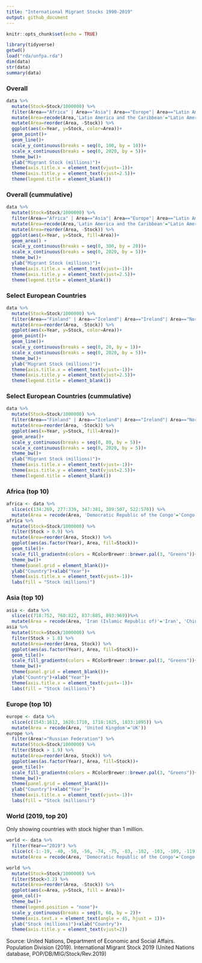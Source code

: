 ```yaml
---
title: "International Migrant Stocks 1990-2019"
output: github_document
---
```


```r
knitr::opts_chunk$set(echo = TRUE)
```



```r
library(tidyverse)
getwd()
load("rda/unfpa.rda")
dim(data)
str(data)
summary(data)
```

### Overall


```r
data %>% 
  mutate(Stock=Stock/1000000) %>% 
  filter(Area=="Africa" | Area=="Asia"| Area=="Europe"| Area=="Latin America and the Caribbean"| Area=="Northern America"| Area=="Oceania") %>% 
  mutate(Area=recode(Area,'Latin America and the Caribbean'="Latin America")) %>% 
  mutate(Area=reorder(Area, -Stock)) %>% 
  ggplot(aes(x=Year, y=Stock, color=Area))+ 
  geom_point()+
  geom_line()+
  scale_y_continuous(breaks = seq(0, 100, by = 10))+
  scale_x_continuous(breaks = seq(0, 2020, by = 5))+
  theme_bw()+
  ylab("Migrant Stock (millions)")+
  theme(axis.title.x = element_text(vjust=-1))+
  theme(axis.title.y = element_text(vjust=2.5))+
  theme(legend.title = element_blank())
```

### Overall (cummulative)


```r
data %>% 
  mutate(Stock=Stock/1000000) %>% 
  filter(Area=="Africa" | Area=="Asia"| Area=="Europe"| Area=="Latin America and the Caribbean"| Area=="Northern America"| Area=="Oceania") %>% 
  mutate(Area=recode(Area,'Latin America and the Caribbean'="Latin America")) %>% 
  mutate(Area=reorder(Area, -Stock)) %>% 
  ggplot(aes(x=Year, y=Stock, fill=Area))+ 
  geom_area() +
  scale_y_continuous(breaks = seq(0, 300, by = 20))+
  scale_x_continuous(breaks = seq(0, 2020, by = 5))+
  theme_bw()+
  ylab("Migrant Stock (millions)")+
  theme(axis.title.x = element_text(vjust=-1))+
  theme(axis.title.y = element_text(vjust=2.5))+
  theme(legend.title = element_blank())
```


### Select European Countries

```r
data %>% 
  mutate(Stock=Stock/1000000) %>% 
  filter(Area=="Finland" | Area=="Iceland"| Area=="Ireland"| Area=="Norway"| Area=="Sweden"| Area=="United Kingdom"| Area=="Greece"| Area=="Italy"| Area=="Portugal"| Area=="Spain"| Area=="Austria"| Area=="Belgium"| Area=="France"| Area=="Germany"| Area=="Netherlands"| Area=="Switzerland") %>% 
  mutate(Area=reorder(Area, -Stock)) %>% 
  ggplot(aes(x=Year, y=Stock, color=Area))+ 
  geom_point()+
  geom_line()+
  scale_y_continuous(breaks = seq(0, 20, by = 1))+
  scale_x_continuous(breaks = seq(0, 2020, by = 5))+
  theme_bw()+
  ylab("Migrant Stock (millions)")+
  theme(axis.title.x = element_text(vjust=-1))+
  theme(axis.title.y = element_text(vjust=2.5))+
  theme(legend.title = element_blank())

```

### Select European Countries (cummulative)

```r
data %>% 
  mutate(Stock=Stock/1000000) %>% 
  filter(Area=="Finland" | Area=="Iceland"| Area=="Ireland"| Area=="Norway"| Area=="Sweden"| Area=="United Kingdom"| Area=="Greece"| Area=="Italy"| Area=="Portugal"| Area=="Spain"| Area=="Austria"| Area=="Belgium"| Area=="France"| Area=="Germany"| Area=="Netherlands"| Area=="Switzerland") %>% 
  mutate(Area=reorder(Area, -Stock)) %>% 
  ggplot(aes(x=Year, y=Stock, fill=Area))+ 
  geom_area()+
  scale_y_continuous(breaks = seq(0, 80, by = 5))+
  scale_x_continuous(breaks = seq(0, 2020, by = 5))+
  theme_bw()+
  ylab("Migrant Stock (millions)")+
  theme(axis.title.x = element_text(vjust=-1))+
  theme(axis.title.y = element_text(vjust=2.5))+
  theme(legend.title = element_blank())

```

### Africa (top 10)

```r
africa <- data %>% 
  slice(c(134:269, 277:339, 347:381, 389:507, 522:570)) %>% 
  mutate(Area = recode(Area, 'Democratic Republic of the Congo'='Congo', 'United Republic of Tanzania'='Tanzania'))
africa %>% 
  mutate(Stock=Stock/1000000) %>% 
  filter(Stock > 0.9) %>% 
  mutate(Area=reorder(Area, Stock)) %>% 
  ggplot(aes(as.factor(Year), Area, fill=Stock))+
  geom_tile()+ 
  scale_fill_gradientn(colors = RColorBrewer::brewer.pal(3, "Greens"))+
  theme_bw()+
  theme(panel.grid = element_blank())+
  ylab("Country")+xlab("Year")+
  theme(axis.title.x = element_text(vjust=-1))+
  labs(fill = "Stock (millions)")

```

### Asia (top 10)

```r
asia <- data %>% 
  slice(c(718:752, 760:822, 837:885, 893:969))%>% 
  mutate(Area = recode(Area, 'Iran (Islamic Republic of)'='Iran', 'China, Hong Kong SAR'='Hong Kong'))
asia %>% 
  mutate(Stock=Stock/1000000) %>% 
  filter(Stock > 1.8) %>% 
  mutate(Area=reorder(Area, Stock)) %>% 
  ggplot(aes(as.factor(Year), Area, fill=Stock))+
  geom_tile()+ 
  scale_fill_gradientn(colors = RColorBrewer::brewer.pal(3, "Greens"))+
  theme_bw()+
  theme(panel.grid = element_blank())+
  ylab("Country")+xlab("Year")+
  theme(axis.title.x = element_text(vjust=-1))+
  labs(fill = "Stock (millions)")

```


### Europe (top 10)

```r
europe <- data %>% 
  slice(c(1543:1612, 1620:1710, 1718:1825, 1833:1895)) %>% 
  mutate(Area = recode(Area, 'United Kingdom'='UK'))
europe %>% 
  filter(Area!="Russian Federation") %>% 
  mutate(Stock=Stock/1000000) %>% 
  filter(Stock > 1.9) %>% 
  mutate(Area=reorder(Area, Stock)) %>% 
  ggplot(aes(as.factor(Year), Area, fill=Stock))+
  geom_tile()+ 
  scale_fill_gradientn(colors = RColorBrewer::brewer.pal(3, "Greens"))+
  theme_bw()+
  theme(panel.grid = element_blank())+
  ylab("Country")+xlab("Year")+
  theme(axis.title.x = element_text(vjust=-1))+
  labs(fill = "Stock (millions)")

```

### World (2019, top 20)

Only showing countries with stock higher than 1 million.

```r
world <- data %>% 
  filter(Year=="2019") %>% 
  slice(c(-1:-19, -40, -50, -56, -74, -75, -83, -102, -103, -109, -119, -120, -128, -140, -141, -168, -177, -192, -193, -196, -202, -210, -220:-222, -233, -247, -264, -274)) %>% 
  mutate(Area = recode(Area, 'Democratic Republic of the Congo'='Congo', 'United Republic of Tanzania'='Tanzania', 'United States of America'='USA', 'China, Hong Kong SAR' = 'Hong Kong', 'Iran (Islamic Republic of)'='Iran', 'Venezuela (Bolivarian Republic of)'='Venezuela', 'Republic of Korea'='South Korea', 'United Arab Emirates'='Emirates', 'Russian Federation'='Russia', 'United Kingdom' = 'UK'))

world %>% 
  mutate(Stock=Stock/1000000) %>% 
  filter(Stock>3.2) %>% 
  mutate(Area=reorder(Area, -Stock)) %>% 
  ggplot(aes(x=Area, y=Stock, fill = Area))+
  geom_col()+
  theme_bw()+
  theme(legend.position = "none")+
  scale_y_continuous(breaks = seq(0, 60, by = 2))+
  theme(axis.text.x = element_text(angle = 45, hjust = 1))+
  ylab("Stock (millions)")+xlab("Country")+
  theme(axis.title.y = element_text(vjust=2))

```







Source: United Nations, Department of Economic and Social Affairs. Population Division (2019). International Migrant Stock 2019 (United Nations database, POP/DB/MIG/Stock/Rev.2019)

